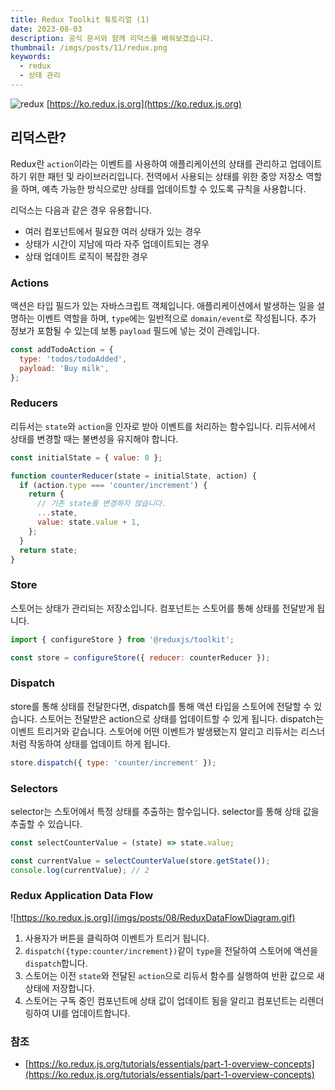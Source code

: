 ```yaml
---
title: Redux Toolkit 튜토리얼 (1)
date: 2023-08-03
description: 공식 문서와 함께 리덕스를 배워보겠습니다.
thumbnail: /imgs/posts/11/redux.png
keywords:
  - redux
  - 상태 관리
---
```


![redux](/imgs/posts/11/redux.png)
[https://ko.redux.js.org](https://ko.redux.js.org)

## 리덕스란?

Redux란 `action`이라는 이벤트를 사용하여 애플리케이션의 상태를 관리하고
업데이트하기 위한 패턴 및 라이브러리입니다. 전역에서 사용되는 상태를 위한 중앙 저장소 역할을 하며, 예측 가능한 방식으로만 상태를 업데이트할 수 있도록 규칙을 사용합니다.

리덕스는 다음과 같은 경우 유용합니다.

- 여러 컴포넌트에서 필요한 여러 상태가 있는 경우
- 상태가 시간이 지남에 따라 자주 업데이트되는 경우
- 상태 업데이트 로직이 복잡한 경우

### Actions

액션은 타입 필드가 있는 자바스크립트 객체입니다. 애플리케이션에서 발생하는 일을 설명하는 이벤트 역할을 하며,
`type`에는 일반적으로 `domain/event`로 작성됩니다.
추가 정보가 포함될 수 있는데 보통 `payload` 필드에 넣는 것이 관례입니다.

```js
const addTodoAction = {
  type: 'todos/todoAdded',
  payload: 'Buy milk',
};
```

### Reducers

리듀서는 `state`와 `action`을 인자로 받아 이벤트를 처리하는 함수입니다. 리듀서에서 상태를 변경할 때는 불변성을 유지해야 합니다.

```js {7}
const initialState = { value: 0 };

function counterReducer(state = initialState, action) {
  if (action.type === 'counter/increment') {
    return {
      // 기존 state를 변경하지 않습니다.
      ...state,
      value: state.value + 1,
    };
  }
  return state;
}
```

### Store

스토어는 상태가 관리되는 저장소입니다. 컴포넌트는 스토어를 통해 상태를 전달받게 됩니다.

```js
import { configureStore } from '@reduxjs/toolkit';

const store = configureStore({ reducer: counterReducer });
```

### Dispatch

store를 통해 상태를 전달한다면, dispatch를 통해 액션 타입을 스토어에 전달할 수 있습니다. 스토어는 전달받은 action으로 상태를 업데이트할 수 있게 됩니다. dispatch는 이벤트 트리거와 같습니다. 스토어에 어떤 이벤트가 발생됐는지 알리고 리듀서는 리스너처럼 작동하여 상태를 업데이트 하게 됩니다.

```js
store.dispatch({ type: 'counter/increment' });
```

### Selectors

selector는 스토어에서 특정 상태를 추출하는 함수입니다. selector를 통해 상태 값을 추출할 수 있습니다.

```js
const selectCounterValue = (state) => state.value;

const currentValue = selectCounterValue(store.getState());
console.log(currentValue); // 2
```

### Redux Application Data Flow

![https://ko.redux.js.org](/imgs/posts/08/ReduxDataFlowDiagram.gif)

1. 사용자가 버튼을 클릭하여 이벤트가 트리거 됩니다.
2. `dispatch({type:counter/increment})`같이 `type`을 전달하여 스토어에 액션을 `dispatch`합니다.
3. 스토어는 이전 `state`와 전달된 `action`으로 리듀서 함수를 실행하여 반환 값으로 새 상태에 저장합니다.
4. 스토어는 구독 중인 컴포넌트에 상태 값이 업데이트 됨을 알리고 컴포넌트는 리렌더링하여 UI를 업데이트합니다.

### 참조

- [https://ko.redux.js.org/tutorials/essentials/part-1-overview-concepts](https://ko.redux.js.org/tutorials/essentials/part-1-overview-concepts)
